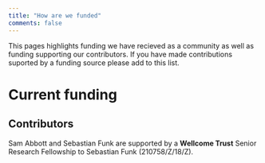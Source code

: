 ```yaml
---
title: "How are we funded"
comments: false
---
```


This pages highlights funding we have recieved as a community as well as funding supporting our contributors. If you have made contributions suported by a funding source please add to this list.

# Current funding

## Contributors

Sam Abbott and Sebastian Funk are supported by a **Wellcome Trust** Senior Research Fellowship to Sebastian Funk (210758/Z/18/Z).

